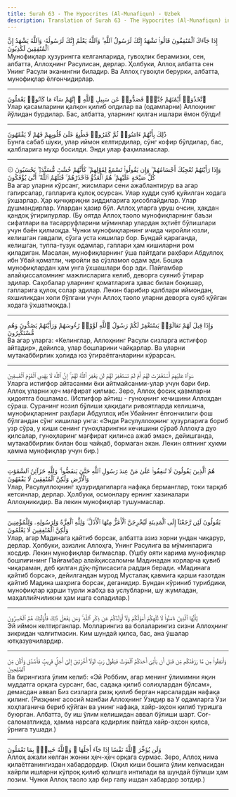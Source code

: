 ```yaml
---
title: Surah 63 - The Hypocrites (Al-Munafiqun) - Uzbek
description: Translation of Surah 63 - The Hypocrites (Al-Munafiqun) in Uzbek
---
```





<Aside type="quran" title="1">
إِذَا جَآءَكَ ٱلْمُنَٰفِقُونَ قَالُوا۟ نَشْهَدُ إِنَّكَ لَرَسُولُ ٱللَّهِ ۗ وَٱللَّهُ يَعْلَمُ إِنَّكَ لَرَسُولُهُۥ وَٱللَّهُ يَشْهَدُ إِنَّ ٱلْمُنَٰفِقِينَ لَكَٰذِبُونَ
</Aside>

<Aside type="reference" title="1">
Мунофиқлар ҳузурингга келганларида, гувоҳлик берамизки, сен, албатта, Аллоҳнинг Расулисан, дерлар. Ҳолбуки, Аллоҳ албатта сен Унинг Расули эканингни биладир. Ва Аллоҳ гувоҳли берурки, албатта, мунофиқлар ёлғончидирлар.
</Aside>

---

<Aside type="quran" title="2">
ٱتَّخَذُوٓا۟ أَيْمَٰنَهُمْ جُنَّةًۭ فَصَدُّوا۟ عَن سَبِيلِ ٱللَّهِ ۚ إِنَّهُمْ سَآءَ مَا كَانُوا۟ يَعْمَلُونَ
</Aside>

<Aside type="reference" title="2">
Улар қасамларини қалқон қилиб олдилар ва (одамларни) Аллоҳнинг йўлидан бурдилар. Бас, албатта, уларнинг қилган ишлари ёмон бўлди!
</Aside>

---

<Aside type="quran" title="3">
ذَٰلِكَ بِأَنَّهُمْ ءَامَنُوا۟ ثُمَّ كَفَرُوا۟ فَطُبِعَ عَلَىٰ قُلُوبِهِمْ فَهُمْ لَا يَفْقَهُونَ
</Aside>

<Aside type="reference" title="3">
Бунга сабаб шуки, улар иймон келтирдилар, сўнг кофир бўлдилар, бас, қалбларига муҳр босилди. Энди улар фаҳмламаслар.
</Aside>

---

<Aside type="quran" title="4">
۞ وَإِذَا رَأَيْتَهُمْ تُعْجِبُكَ أَجْسَامُهُمْ ۖ وَإِن يَقُولُوا۟ تَسْمَعْ لِقَوْلِهِمْ ۖ كَأَنَّهُمْ خُشُبٌۭ مُّسَنَّدَةٌۭ ۖ يَحْسَبُونَ كُلَّ صَيْحَةٍ عَلَيْهِمْ ۚ هُمُ ٱلْعَدُوُّ فَٱحْذَرْهُمْ ۚ قَٰتَلَهُمُ ٱللَّهُ ۖ أَنَّىٰ يُؤْفَكُونَ
</Aside>

<Aside type="reference" title="4">
Ва агар уларни кўрсанг, жисмлари сени ажаблантирур ва агар гапирсалар, гапларига қулоқ осурсан. Улар худди суяб қуйилган ходага ўхшарлар. Ҳар қичқириқни зиддиларига ҳисоблайдилар. Улар душмандирлар. Улардан ҳазир бўл. Аллоҳ уларга уруш очсин, ҳақдан қандоқ ўгирилурлар. (Бу оятда Аллоҳ таоло мунофиқларнинг баъзи сифатлари ва тасарруфларини мўминлар улардан эҳтиёт бўлишлари учун баён қилмоқда. Чунки мунофиқларнинг ичида чиройли юзли, келишган гавдали, сўзга уста кишилар бор. Бундай қараганда, келишган, туппа-тузук одамлар, гаплари ҳам кишиларни ром қиладиган. Масалан, мунофиқларнинг ўша пайтдаги раҳбари Абдуллоҳ ибн Убай қоматли, чиройли ва сўзламол одам эди. Бошқа мунофиқлардан ҳам унга ўхшашлари бор эди. Пайғамбар алайҳиссаломнинг мажлисларига келиб, деворга суяниб ўтирар эдилар. Саҳобалар уларнинг қоматларига ҳавас билан боқишар, гапларига қулоқ солар эдилар. Лекин барибир қалблари иймондан, яхшиликдан холи бўлгани учун Аллоҳ таоло уларни деворга суяб қўйган ходага ўхшатмоқда.)
</Aside>

---

<Aside type="quran" title="5">
وَإِذَا قِيلَ لَهُمْ تَعَالَوْا۟ يَسْتَغْفِرْ لَكُمْ رَسُولُ ٱللَّهِ لَوَّوْا۟ رُءُوسَهُمْ وَرَأَيْتَهُمْ يَصُدُّونَ وَهُم مُّسْتَكْبِرُونَ
</Aside>

<Aside type="reference" title="5">
Ва агар уларга: «Келинглар, Аллоҳнинг Расули сизларга истиғфор айтадир», дейилса, улар бошларини чайқарлар. Ва уларни мутакаббирлик ҳолида юз ўгираётганларини кўрарсан.
</Aside>

---

<Aside type="quran" title="6">
سَوَآءٌ عَلَيْهِمْ أَسْتَغْفَرْتَ لَهُمْ أَمْ لَمْ تَسْتَغْفِرْ لَهُمْ لَن يَغْفِرَ ٱللَّهُ لَهُمْ ۚ إِنَّ ٱللَّهَ لَا يَهْدِى ٱلْقَوْمَ ٱلْفَٰسِقِينَ
</Aside>

<Aside type="reference" title="6">
Уларга истиғфор айтасанми ёки айтмайсанми-улар учун бари бир. Аллоҳ уларни ҳеч мағфират қилмас. Зеро, Аллоҳ фосиқ қавмларни ҳидоятга бошламас. (Истиғфор айтиш - гуноҳнинг кечишини Аллоҳдан сўраш. Суранинг нозил бўлиши ҳақидаги ривоятларда келишича, мунофиқларнинг раҳбари Абдуллоҳ ибн Убайнинг ёлғончилиги фош бўлгандан сўнг кишилар унга: «Энди Расулуллоҳнинг ҳузурларига бориб узр сўра, у киши сенинг гуноҳларингни кечишини сўраб Аллоҳга дуо қилсалар, гуноҳларинг мағфират қилинса ажаб эмас», дейишганда, мутакаббирлик билан бош чайқаб, бормаган экан. Лекин оятнинг ҳукми ҳамма мунофиқлар учун бир.)
</Aside>

---

<Aside type="quran" title="7">
هُمُ ٱلَّذِينَ يَقُولُونَ لَا تُنفِقُوا۟ عَلَىٰ مَنْ عِندَ رَسُولِ ٱللَّهِ حَتَّىٰ يَنفَضُّوا۟ ۗ وَلِلَّهِ خَزَآئِنُ ٱلسَّمَٰوَٰتِ وَٱلْأَرْضِ وَلَٰكِنَّ ٱلْمُنَٰفِقِينَ لَا يَفْقَهُونَ
</Aside>

<Aside type="reference" title="7">
Улар, Расулуллоҳнинг ҳузуридагиларга нафақа берманглар, токи тарқаб кетсинлар, дерлар. Ҳолбуки, осмонлару ернинг хазиналари Аллоҳникидир. Ва лекин мунофиқлар тушунмаслар.
</Aside>

---

<Aside type="quran" title="8">
يَقُولُونَ لَئِن رَّجَعْنَآ إِلَى ٱلْمَدِينَةِ لَيُخْرِجَنَّ ٱلْأَعَزُّ مِنْهَا ٱلْأَذَلَّ ۚ وَلِلَّهِ ٱلْعِزَّةُ وَلِرَسُولِهِۦ وَلِلْمُؤْمِنِينَ وَلَٰكِنَّ ٱلْمُنَٰفِقِينَ لَا يَعْلَمُونَ
</Aside>

<Aside type="reference" title="8">
Улар, агар Мадинага қайтиб борсак, албатта азиз хорни ундан чиқарур, дерлар. Ҳолбуки, азизлик Аллоҳга, Унинг Расулига ва мўминларига хосдир. Лекин мунофиқлар билмаслар. (Ушбу ояти карима мунофиқлар бошлиғининг Пайғамбар алайҳиссаломни Мадинадан хорларча қувиб чиқараман, деб қилган дўқ-пўписасига раддия беради. «Мадинага қайтиб борсак», дейилгандан мурод Мусталақ қавмига қарши ғазотдан қайтиб Мадина шаҳрига борсак, деганидир. Бундан кўриниб турибдики, мунофиқлар қарши турли жабҳа ва услубларни, шу жумладан, маҳаллийчиликни ҳам ишга соладилар.)
</Aside>

---

<Aside type="quran" title="9">
يَٰٓأَيُّهَا ٱلَّذِينَ ءَامَنُوا۟ لَا تُلْهِكُمْ أَمْوَٰلُكُمْ وَلَآ أَوْلَٰدُكُمْ عَن ذِكْرِ ٱللَّهِ ۚ وَمَن يَفْعَلْ ذَٰلِكَ فَأُو۟لَٰٓئِكَ هُمُ ٱلْخَٰسِرُونَ
</Aside>

<Aside type="reference" title="9">
Эй иймон келтирганлар. Молларингиз ва болаларингиз сизни Аллоҳнинг зикридан чалғитмасин. Ким шундай қилса, бас, ана ўшалар ютқазувчилардир.
</Aside>

---

<Aside type="quran" title="10">
وَأَنفِقُوا۟ مِن مَّا رَزَقْنَٰكُم مِّن قَبْلِ أَن يَأْتِىَ أَحَدَكُمُ ٱلْمَوْتُ فَيَقُولَ رَبِّ لَوْلَآ أَخَّرْتَنِىٓ إِلَىٰٓ أَجَلٍۢ قَرِيبٍۢ فَأَصَّدَّقَ وَأَكُن مِّنَ ٱلصَّٰلِحِينَ
</Aside>

<Aside type="reference" title="10">
Ва бирингизга ўлим келиб: «Эй Роббим, агар менинг ўлимимни яқин муддатга орқага сурсанг, бас, садақа қилиб солиҳлардан бўлсам», демасдан аввал Биз сизларга ризқ қилиб берган нарсалардан нафақа қилинг. (Ризқнинг асосий манбаи Аллоҳнинг Ўзидир ва У одамларга Ўзи хоҳлаганича бериб қўйган ва унинг нафақа, хайр-эҳсон қилиб туришга буюрган. Албатта, бу иш ўлим келишидан аввал бўлиши шарт. Соғ-саломатликда, ҳамма нарсага қодирлик пайтда хайр-эҳсон қилса, ўрнига тушади.)
</Aside>

---

<Aside type="quran" title="11">
وَلَن يُؤَخِّرَ ٱللَّهُ نَفْسًا إِذَا جَآءَ أَجَلُهَا ۚ وَٱللَّهُ خَبِيرٌۢ بِمَا تَعْمَلُونَ
</Aside>

<Aside type="reference" title="11">
Аллоҳ ажали келган жонни ҳеч-ҳеч орқага сурмас. Зеро, Аллоҳ нима қилаётганингиздан хабардордир. (Оқил киши бошига ўлим келмасидан хайрли ишларни кўпроқ қилиб қолишга интилади ва шундай бўлиши ҳам лозим. Чунки Аллоҳ таоло ҳар бир гапу ишдан хабардор зотдир.)
</Aside>

---
